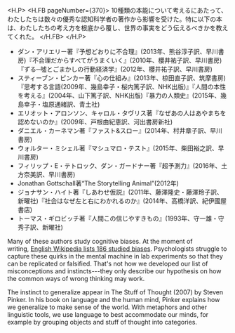 
<H.P>
  <H.FB pageNumber={370}>
    10種類の本能について考えるにあたって、わたしたちは数々の優秀な認知科学者の著作から影響を受けた。特に以下の本は、わたしたちの考え方を根底から覆し、世界の事実をどう伝えるべきかを教えてくれた。
  </H.FB>
</H.P>

- ダン・アリエリー著『予想どおりに不合理』(2013年、熊谷淳子訳、早川書房)『不合理だからすべてがうまくいく』(2010年、櫻井祐子訳、早川書房)『ずる─噓とごまかしの行動経済学』(2012年、櫻井祐子訳、早川書房)
- スティーブン・ピンカー著『心の仕組み』(2013年、椋田直子訳、筑摩書房)『思考する言語(2009年、幾島幸子・桜内篤子訳、NHK出版)』『人間の本性を考える』(2004年、山下篤子訳、NHK出版)『暴力の人類史』(2015年、幾島幸子・塩原通緒訳、青土社)
- エリオット・アロンソン、キャロル・タヴリス著『なぜあの人はあやまちを認めないのか』(2009年、戸根由紀恵訳、河出書房新社)
- ダニエル・カーネマン著『ファスト&スロー』(2014年、村井章子訳、早川書房)
- ウォルター・ミシェル著『マシュマロ・テスト』(2015年、柴田裕之訳、早川書房)
- フィリップ・E・テトロック、ダン・ガードナー著『超予測力』(2016年、土方奈美訳、早川書房)
- Jonathan Gottschall著“The Storytelling Animal”(2012年)
- ジョナサン・ハイト著『しあわせ仮説』(2011年、藤澤隆史・藤澤玲子訳、新曜社)『社会はなぜ左と右にわかれるのか』(2014年、高橋洋訳、紀伊國屋書店)
- トーマス・ギロビッチ著『人間この信じやすきもの』(1993年、守一雄・守秀子訳、新曜社)

Many of these authors study cognitive biases. At the moment of writing, [English Wikipedia lists 186 studied biases](https://en.wikipedia.org/wiki/List_of_cognitive_biases). Psychologists struggle to capture these quirks in the mental machine in lab experiments so that they can be replicated or falsified. That's not how we developed our list of misconceptions and instincts---they only describe our hypothesis on how the common ways of wrong thinking may work.

The instinct to generalize appear in The Stuff of Thought (2007) by Steven Pinker. In his book on language and the human mind, Pinker explains how we generalize to make sense of the world. With metaphors and other linguistic tools, we use language to best accommodate our minds, for example by grouping objects and stuff of thought into categories.
